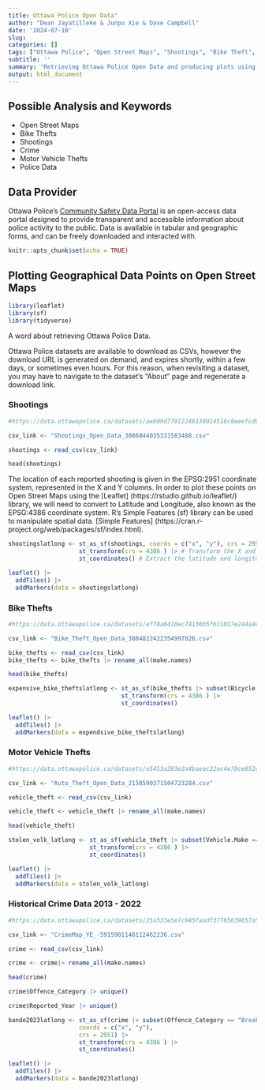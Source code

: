 ---
title: Ottawa Police Open Data"
author: "Dean Jayatilleke & Junpu Xie & Dave Campbell"
date: '2024-07-10'
slug: 
categories: []
tags: ["Ottawa Police", "Open Street Maps", "Shootings", "Bike Theft", "Crime"]
subtitle: ''
summary: 'Retrieving Ottawa Police Open Data and producing plots using Open Street Maps'
output: html_document
---

## Possible Analysis and Keywords

- Open Street Maps
- Bike Thefts
- Shootings
- Crime
- Motor Vehicle Thefts
- Police Data

## Data Provider

Ottawa Police's [Community Safety Data Portal](https://data.ottawapolice.ca/) is an open-access data portal designed to provide transparent and accessible information about police activity to the public. Data is available in tabular and geographic forms, and can be freely downloaded and interacted with.  

```{r setup, include=FALSE}

knitr::opts_chunk$set(echo = TRUE)

```

## Plotting Geographical Data Points on Open Street Maps

```{r libraries}

library(leaflet) 
library(sf)
library(tidyverse)

```

A word about retrieving Ottawa Police Data.

Ottawa Police datasets are available to download as CSVs, however the download URL is generated on demand, and expires shortly, within a few days,
or sometimes even hours. For this reason, when revisiting a dataset, you may have to navigate to the dataset's "About" page and regenerate a download link.

### Shootings 

```{r shootings dataset}

#https://data.ottawapolice.ca/datasets/aeb09d77912246139014516c8eeefcd9_0/about

csv_link <- "Shootings_Open_Data_3086844035331583488.csv"

shootings <- read_csv(csv_link)

head(shootings)

```

The location of each reported shooting is given in the EPSG:2951 coordinate system, represented in the X and Y columns. 
In order to plot these points on Open Street Maps using the [Leaflet] (https://rstudio.github.io/leaflet/) library, we will need to convert to Latitude and Longitude, also
known as the EPSG:4386 coordinate system. R's Simple Features (sf) library can be used to manipulate spatial data.
[Simple Features] (https://cran.r-project.org/web/packages/sf/index.html).

```{r shootings geo data}

shootingslatlong <- st_as_sf(shootings, coords = c("x", "y"), crs = 2951) |> # Tell R that the X and Y columns represent location coordinates in the EPSG:2951 system
                    st_transform(crs = 4386 ) |> # Transform the X and Y location data into the EPSG:4386 system, aka latitude and longitude.
                    st_coordinates() # Extract the latitude and longitude data into a new dataframe that we will plot

```

```{r shootings map}

leaflet() |>
  addTiles() |>
  addMarkers(data = shootingslatlong)

```

### Bike Thefts

```{r bike thefts dataset}

#https://data.ottawapolice.ca/datasets/eff8a6410ec74136b5f611017e244a4e_0/about

csv_link <- "Bike_Theft_Open_Data_3884822422354997826.csv"

bike_thefts <- read_csv(csv_link)
bike_thefts <- bike_thefts |> rename_all(make.names)

head(bike_thefts)

```

```{r expensive_bike_thefts geo data}

expensive_bike_theftslatlong <- st_as_sf(bike_thefts |> subset(Bicycle.Value > 2000), coords = c("x", "y"), crs = 2951) |> 
                                st_transform(crs = 4386 ) |> 
                                st_coordinates() 
```

```{r expensive bike thefts map}

leaflet() |>
  addTiles() |>
  addMarkers(data = expendsive_bike_theftslatlong)

```

### Motor Vehicle Thefts

```{r motor vehicle thefts dataset}

#https://data.ottawapolice.ca/datasets/e5453a203e2a4baeac32ac4e70ce852c_0/about

csv_link <- "Auto_Theft_Open_Data_2158590371504723284.csv"

vehicle_theft <- read_csv(csv_link)

vehicle_theft <- vehicle_theft |> rename_all(make.names)

head(vehicle_theft)

```

```{r stolen volkswagons map}

stolen_volk_latlong <- st_as_sf(vehicle_theft |> subset(Vehicle.Make == "VOLK"), coords = c("x", "y"), crs = 2951) |> 
                       st_transform(crs = 4386 ) |> 
                       st_coordinates() 

leaflet() |>
  addTiles() |>
  addMarkers(data = stolen_volk_latlong)

```

### Historical Crime Data 2013 - 2022 

```{r crime dataset}

#https://data.ottawapolice.ca/datasets/25a533e5e7c945faadf37765639657a5_16/about

csv_link <- "CrimeMap_YE_-5915901148112462236.csv"

crime <- read_csv(csv_link)

crime <- crime|> rename_all(make.names)

head(crime)

```

```{r offences}

crime$Offence_Category |> unique()

```

```{r year}

crime$Reported_Year |> unique()

```

```{r break and enters 2023 map}

bande2023latlong <- st_as_sf(crime |> subset(Offence_Category == "Break and Enter" & Reported_Year == 2023), 
                    coords = c("x", "y"),
                    crs = 2951) |> 
                    st_transform(crs = 4386 ) |> 
                    st_coordinates() 

leaflet() |>
  addTiles() |>
  addMarkers(data = bande2023latlong)

```


